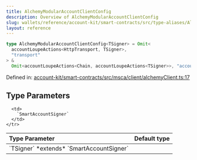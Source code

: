 ```yaml
---
title: AlchemyModularAccountClientConfig
description: Overview of AlchemyModularAccountClientConfig
slug: wallets/reference/account-kit/smart-contracts/src/type-aliases/AlchemyModularAccountClientConfig
layout: reference
---
```


```ts
type AlchemyModularAccountClientConfig<TSigner> = Omit<
  accountLoupeActions<HttpTransport, TSigner>,
  "transport"
> &
  Omit<accountLoupeActions<Chain, accountLoupeActions<TSigner>>, "account">;
```

Defined in: [account-kit/smart-contracts/src/msca/client/alchemyClient.ts:17](https://github.com/alchemyplatform/aa-sdk/blob/08da565ff1e1b5bcae4581d79993c4ed9e522c16/account-kit/smart-contracts/src/msca/client/alchemyClient.ts#L17)

## Type Parameters

<table>
  <thead>
    <tr>
      <th align="left">Type Parameter</th>
      <th align="left">Default type</th>
    </tr>
  </thead>

  <tbody>
    <tr>
      <td>
        `TSigner` *extends* `SmartAccountSigner`
      </td>

      <td>
        `SmartAccountSigner`
      </td>
    </tr>

  </tbody>
</table>

